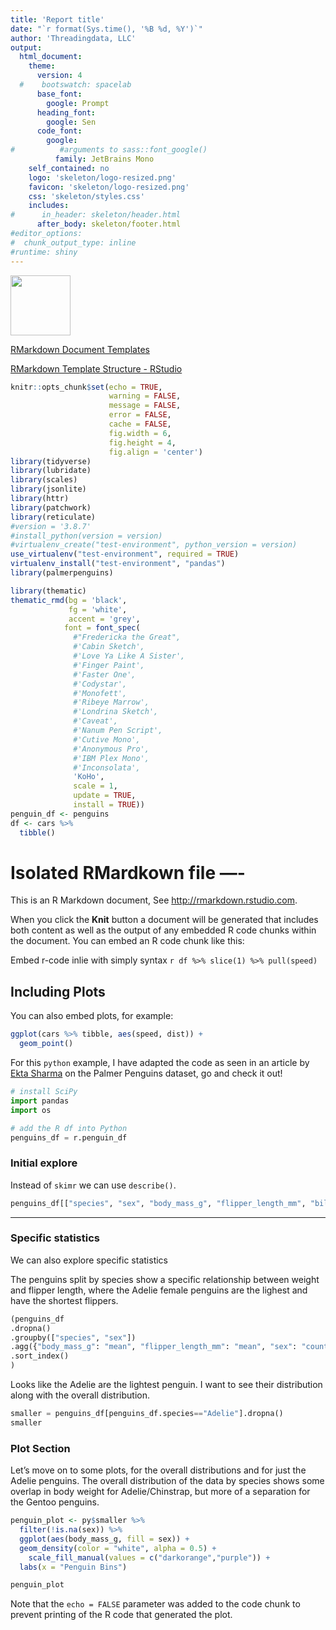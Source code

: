 ```yaml
---
title: 'Report title'
date: "`r format(Sys.time(), '%B %d, %Y')`"
author: 'Threadingdata, LLC'
output: 
  html_document:
    theme:
      version: 4
  #    bootswatch: spacelab
      base_font: 
        google: Prompt
      heading_font:
        google: Sen
      code_font:
        google: 
#          #arguments to sass::font_google() 
          family: JetBrains Mono
    self_contained: no
    logo: 'skeleton/logo-resized.png'
    favicon: 'skeleton/logo-resized.png'
    css: 'skeleton/styles.css'
    includes:
#      in_header: skeleton/header.html
      after_body: skeleton/footer.html
#editor_options: 
#  chunk_output_type: inline
#runtime: shiny
---
```


![](skeleton/logo-resized.png){width=1in} 

<style type = 'text/css'>
/* Increase the width of the published .html file */
  .main-container {
      max-width: 1250px;
      margin-left: auto;
      margin-right: auto;
}
</style>

[RMarkdown Document Templates](https://rstudio.github.io/rstudio-extensions/rmarkdown_templates.html)

[RMarkdown Template Structure - RStudio](https://bookdown.org/yihui/rmarkdown/template-structure.html)


```r
knitr::opts_chunk$set(echo = TRUE, 
                      warning = FALSE, 
                      message = FALSE,
                      error = FALSE, 
                      cache = FALSE, 
                      fig.width = 6,
                      fig.height = 4,
                      fig.align = 'center')
library(tidyverse)
library(lubridate)
library(scales)
library(jsonlite)
library(httr)
library(patchwork)
library(reticulate)
#version = '3.8.7'
#install_python(version = version)
#virtualenv_create("test-environment", python_version = version)
use_virtualenv("test-environment", required = TRUE)
virtualenv_install("test-environment", "pandas")
library(palmerpenguins)

library(thematic)
thematic_rmd(bg = 'black',
             fg = 'white', 
             accent = 'grey',
            font = font_spec(
              #"Fredericka the Great",
              #'Cabin Sketch',
              #'Love Ya Like A Sister',
              #'Finger Paint',
              #'Faster One',
              #'Codystar',
              #'Monofett',
              #'Ribeye Marrow',
              #'Londrina Sketch',
              #'Caveat',
              #'Nanum Pen Script',
              #'Cutive Mono',
              #'Anonymous Pro',
              #'IBM Plex Mono',
              #'Inconsolata',
              'KoHo',
              scale = 1,
              update = TRUE,
              install = TRUE))
penguin_df <- penguins
df <- cars %>% 
  tibble()
```

# Isolated RMardkown file ----

This is an R Markdown document, See <http://rmarkdown.rstudio.com>.

When you click the **Knit** button a document will be generated that includes both content as well as the output of any embedded R code chunks within the document. You can embed an R code chunk like this:

Embed r-code inlie with simply syntax `r df %>% slice(1) %>% pull(speed)` 

## Including Plots

You can also embed plots, for example:

```r
ggplot(cars %>% tibble, aes(speed, dist)) +
  geom_point() 
```


For this `python` example, I have adapted the code as seen in an article by [Ekta Sharma](https://towardsdatascience.com/plotly-pandas-for-the-palmer-penguins-f5cdab3c16c8) on the Palmer Penguins dataset, go and check it out!

```python
# install SciPy
import pandas
import os

# add the R df into Python
penguins_df = r.penguin_df
```

### Initial explore

Instead of `skimr` we can use `describe()`.

```python
penguins_df[["species", "sex", "body_mass_g", "flipper_length_mm", "bill_length_mm"]].dropna().describe(include='all')
```

------------------------------------------------------------------------

### Specific statistics

We can also explore specific statistics

The penguins split by species show a specific relationship between weight and flipper length, where the Adelie female penguins are the lighest and have the shortest flippers.

```python
(penguins_df
.dropna()
.groupby(["species", "sex"])
.agg({"body_mass_g": "mean", "flipper_length_mm": "mean", "sex": "count"})
.sort_index()
)
```

Looks like the Adelie are the lightest penguin. I want to see their distribution along with the overall distribution.

```python
smaller = penguins_df[penguins_df.species=="Adelie"].dropna()
smaller
```

### Plot Section

Let's move on to some plots, for the overall distributions and for just the Adelie penguins. The overall distribution of the data by species shows some overlap in body weight for Adelie/Chinstrap, but more of a separation for the Gentoo penguins.

```r
penguin_plot <- py$smaller %>% 
  filter(!is.na(sex)) %>% 
  ggplot(aes(body_mass_g, fill = sex)) + 
  geom_density(color = "white", alpha = 0.5) +
    scale_fill_manual(values = c("darkorange","purple")) +
  labs(x = "Penguin Bins")

penguin_plot
```


Note that the `echo = FALSE` parameter was added to the code chunk to prevent printing of the R code that generated the plot.
